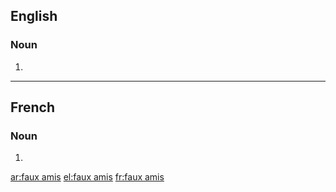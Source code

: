 {{also|faux-amis}}
==English==

===Noun===
{{head|en|noun plural form}}

# {{plural of|faux ami|lang=en}}

----

==French==

===Noun===
{{head|fr|noun plural form|g=m}}

# {{plural of|faux-ami|lang=fr}}

[[ar:faux amis]]
[[el:faux amis]]
[[fr:faux amis]]